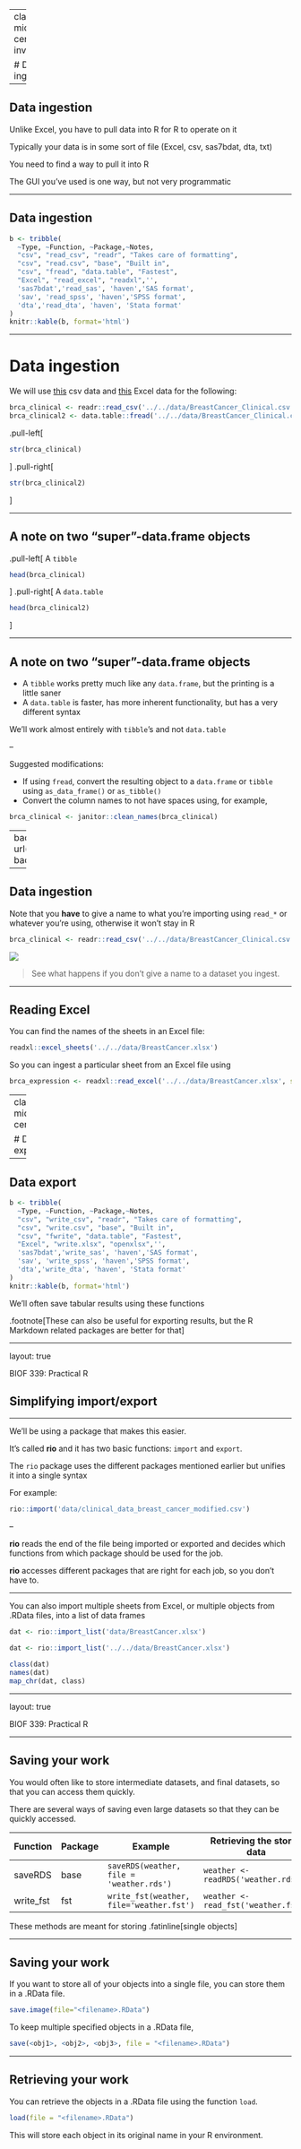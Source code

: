 
---
class: middle, center, inverse

# Data ingestion

---

## Data ingestion

Unlike Excel, you have to pull data into R for R to operate on it

Typically your data is in some sort of file (Excel, csv, sas7bdat, dta, txt)

You need to find a way to pull it into R

The GUI you've used is one way, but not very programmatic

---

## Data ingestion

```r
b <- tribble(
  ~Type, ~Function, ~Package,~Notes,
  "csv", "read_csv", "readr", "Takes care of formatting",
  "csv", "read.csv", "base", "Built in",
  "csv", "fread", "data.table", "Fastest",
  "Excel", "read_excel", "readxl",'',
  'sas7bdat','read_sas', 'haven','SAS format',
  'sav', 'read_spss', 'haven','SPSS format',
  'dta','read_dta', 'haven', 'Stata format'
)
knitr::kable(b, format='html')
```

---

# Data ingestion

We will use [this](../data/BreastCancer_Clinical.csv) csv data and [this](../data/BreastCancer.xlsx) Excel data for the following:

```r
brca_clinical <- readr::read_csv('../../data/BreastCancer_Clinical.csv')
brca_clinical2 <- data.table::fread('../../data/BreastCancer_Clinical.csv')
```

.pull-left[
```r
str(brca_clinical)
```
]
.pull-right[
```r
str(brca_clinical2)
```
]

---

## A note on two "super"-data.frame objects

.pull-left[
A `tibble`
```r
head(brca_clinical)
```
]
.pull-right[
A `data.table`

```r
head(brca_clinical2)
```
]

---

## A note on two "super"-data.frame objects

+ A `tibble` works pretty much like any `data.frame`, but the printing is a little saner
+ A `data.table` is faster, has more inherent functionality, but has a very different syntax

We'll work almost entirely with `tibble`'s and not `data.table`

--

Suggested modifications:

+ If using `fread`, convert the resulting object to a `data.frame` or `tibble` using `as_data_frame()` or `as_tibble()`
+ Convert the column names to not have spaces using, for example,

```r
brca_clinical <- janitor::clean_names(brca_clinical)
```

---
background-image: url(../img/janitor_clean_names.png)
background-size: contain

---

## Data ingestion

Note that you **have** to give a name to what you're importing using `read_*` or whatever you're using, otherwise it won't stay in R

```r
brca_clinical <- readr::read_csv('../../data/BreastCancer_Clinical.csv')
```

![](../img/env.png)

> See what happens if you don't give a name to a dataset you ingest.

---

## Reading Excel

You can find the names of the sheets in an Excel file:
```r
readxl::excel_sheets('../../data/BreastCancer.xlsx')
```

So you can ingest a particular sheet from an Excel file using
```r
brca_expression <- readxl::read_excel('../../data/BreastCancer.xlsx', sheet='Expression')
```

---
class: middle, center

# Data export

---

## Data export

```r
b <- tribble(
  ~Type, ~Function, ~Package,~Notes,
  "csv", "write_csv", "readr", "Takes care of formatting",
  "csv", "write.csv", "base", "Built in",
  "csv", "fwrite", "data.table", "Fastest",
  "Excel", "write.xlsx", "openxlsx",'',
  'sas7bdat','write_sas', 'haven','SAS format',
  'sav', 'write_spss', 'haven','SPSS format',
  'dta','write_dta', 'haven', 'Stata format'
)
knitr::kable(b, format='html')
```

We'll often save tabular results using these functions

.footnote[These can also be useful for exporting results, but the R Markdown related packages are better for that]

---

layout: true

<div class="my-header">
<span>BIOF 339: Practical R</span></div>

## Simplifying import/export

---

We'll be using a package that makes this easier. 

It's called **rio** and it has two basic functions: `import` and `export`.

The `rio` package uses the different packages mentioned earlier but unifies it into a single syntax

For example:

```r
rio::import('data/clinical_data_breast_cancer_modified.csv')
```

--

**rio** reads the end of the file being imported or exported and decides which functions from which package should be used for the job. 

**rio** accesses different packages that are right for each job, so you don't have to.

---

You can also import multiple sheets from Excel, or multiple objects from .RData files, into a list of data frames

```r
dat <- rio::import_list('data/BreastCancer.xlsx')
```
```r
dat <- rio::import_list('../../data/BreastCancer.xlsx')
```
```r
class(dat)
names(dat)
map_chr(dat, class)
```
---

layout: true

<div class="my-header">
<span>BIOF 339: Practical R</span></div>

---

## Saving your work

You would often like to store intermediate datasets, and final datasets, so that you can access them quickly.

There are several ways of saving even large datasets so that they can be quickly accessed. 

| Function  | Package | Example                                  | Retrieving the stored data          |
|-----------|---------|------------------------------------------|-------------------------------------|
| saveRDS   | base    | `saveRDS(weather, file = 'weather.rds')` | `weather <- readRDS('weather.rds')` |
| write_fst | fst     | `write_fst(weather, file='weather.fst')` | `weather <- read_fst('weather.fst')` |

These methods are meant for storing .fatinline[single objects]

---

## Saving your work

If you want to store all of your objects into a single file, you can store them in a .RData file.

```r
save.image(file="<filename>.RData")
```

To keep multiple specified objects in a .RData file,

```r
save(<obj1>, <obj2>, <obj3>, file = "<filename>.RData")
```

------

## Retrieving your work

You can retrieve the objects in a .RData file using the function `load`. 

```r
load(file = "<filename>.RData")
```

This will store each object in its original name in your R environment. 






